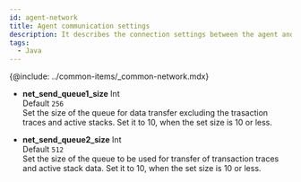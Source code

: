 ```yaml
---
id: agent-network
title: Agent communication settings
description: It describes the connection settings between the agent and the server.
tags:
  - Java
---
```


{@include: ../common-items/_common-network.mdx}

-   **net_send_queue1_size** <span class='type'>Int</span><br/>
    Default `256`<br/>Set the size of the queue for data transfer excluding the trasaction traces and active stacks. Set it to 10, when the set size is 10 or less.

-   **net_send_queue2_size** <span class='type'>Int</span><br/>
    Default `512`<br/>Set the size of the queue to be used for transfer of transaction traces and active stack data. Set it to 10, when the set size is 10 or less.
